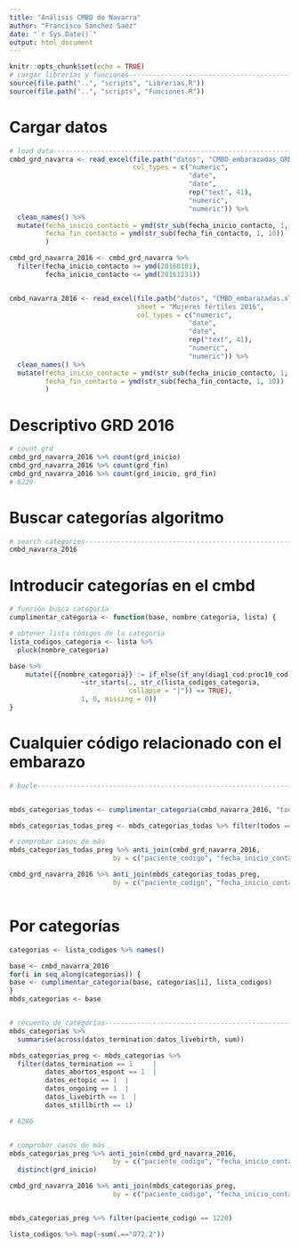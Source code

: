 ```yaml
---
title: "Análisis CMBD de Navarra"
author: "Francisco Sanchez Saez"
date: "`r Sys.Date()`"
output: html_document
---
```


```r
knitr::opts_chunk$set(echo = TRUE)
# cargar librerías y funciones-------------------------------------------------
source(file.path("..", "scripts", "Librerias.R"))
source(file.path("..", "scripts", "Funciones.R"))

```

# Cargar datos

```r
# load data--------------------------------------------------------------------
cmbd_grd_navarra <- read_excel(file.path("datos", "CMBD_embarazadas_GRD.xlsx"),
                               col_types = c("numeric", 
                                             "date", 
                                             "date",
                                             rep("text", 41),
                                             "numeric",
                                             "numeric")) %>% 
  clean_names() %>% 
  mutate(fecha_inicio_contacto = ymd(str_sub(fecha_inicio_contacto, 1, 10)),
         fecha_fin_contacto = ymd(str_sub(fecha_fin_contacto, 1, 10))
         )

cmbd_grd_navarra_2016 <- cmbd_grd_navarra %>% 
  filter(fecha_inicio_contacto >= ymd(20160101),
         fecha_inicio_contacto <= ymd(20161231))


cmbd_navarra_2016 <- read_excel(file.path("datos", "CMBD_embarazadas.xlsx"),
                                sheet = "Mujeres fértiles 2016",
                                col_types = c("numeric", 
                                             "date", 
                                             "date",
                                             rep("text", 41),
                                             "numeric",
                                             "numeric")) %>% 
  clean_names() %>% 
  mutate(fecha_inicio_contacto = ymd(str_sub(fecha_inicio_contacto, 1, 10)),
         fecha_fin_contacto = ymd(str_sub(fecha_fin_contacto, 1, 10))
         )

```

# Descriptivo GRD 2016

```r
# count grd
cmbd_grd_navarra_2016 %>% count(grd_inicio)
cmbd_grd_navarra_2016 %>% count(grd_fin)
cmbd_grd_navarra_2016 %>% count(grd_inicio, grd_fin)
# 6229

```

# Buscar categorías algoritmo

```r
# search categories------------------------------------------------------------
cmbd_navarra_2016


```

# Introducir categorías en el cmbd

```r
# función busca categoría
cumplimentar_categoria <- function(base, nombre_categoria, lista) {

# obtener lista códigos de la categoría  
lista_codigos_categoria <- lista %>% 
  pluck(nombre_categoria) 

base %>% 
    mutate({{nombre_categoria}} := if_else(if_any(diag1_cod:proc10_cod, 
                  ~str_starts(., str_c(lista_codigos_categoria, 
                              collapse = "|")) == TRUE),
                  1, 0, missing = 0))
}

```

# Cualquier código relacionado con el embarazo

```r
# bucle------------------------------------------------------------------------


mbds_categorias_todas <- cumplimentar_categoria(cmbd_navarra_2016, "todos", lista_codigos_todos)

mbds_categorias_todas_preg <- mbds_categorias_todas %>% filter(todos == 1)

```


```r
# comprobar casos de más
mbds_categorias_todas_preg %>% anti_join(cmbd_grd_navarra_2016, 
                          by = c("paciente_codigo", "fecha_inicio_contacto")) 

cmbd_grd_navarra_2016 %>% anti_join(mbds_categorias_todas_preg, 
                          by = c("paciente_codigo", "fecha_inicio_contacto"))

```

```r


```

# Por categorías

```r
categorias <- lista_codigos %>% names()

base <- cmbd_navarra_2016
for(i in seq_along(categorias)) {
base <- cumplimentar_categoria(base, categorias[i], lista_codigos)
}
mbds_categorias <- base


# recuento de categorías-------------------------------------------------------
mbds_categorias %>% 
  summarise(across(datos_termination:datos_livebirth, sum))

mbds_categorias_preg <- mbds_categorias %>% 
  filter(datos_termination == 1     |
         datos_abortos_espont == 1  |
         datos_ectopic == 1  |
         datos_ongoing == 1  |
         datos_livebirth == 1  |
         datos_stillbirth == 1)

# 6286


# comprobar casos de más
mbds_categorias_preg %>% anti_join(cmbd_grd_navarra_2016, 
                          by = c("paciente_codigo", "fecha_inicio_contacto")) %>% 
  distinct(grd_inicio)

cmbd_grd_navarra_2016 %>% anti_join(mbds_categorias_preg, 
                          by = c("paciente_codigo", "fecha_inicio_contacto"))


mbds_categorias_preg %>% filter(paciente_codigo == 1220)

lista_codigos %>% map(~sum(.=="O72.2"))

```


